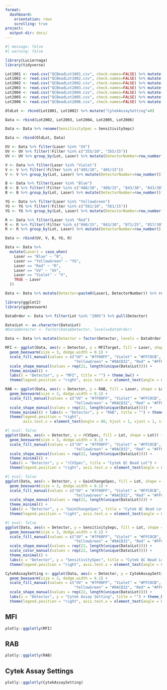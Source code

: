 ```yaml
---
format:
  dashboard:
    orientation: rows
    scrolling: true
project:
  output-dir: docs/
---
```


```r
#| message: false
#| warning: false

library(Luciernaga)
library(tidyverse)
```

```r
Lot1001 <- read.csv("QCBeadLot1001.csv", check.names=FALSE) %>% mutate(Lot = 1001) %>% relocate(Lot, .before=1)
Lot1002 <- read.csv("QCBeadLot1002.csv", check.names=FALSE) %>% mutate(Lot = 1002) %>% relocate(Lot, .before=1)
Lot2002 <- read.csv("QCBeadLot2002.csv", check.names=FALSE) %>% mutate(Lot = 2002) %>% relocate(Lot, .before=1)
Lot2003 <- read.csv("QCBeadLot2003.csv", check.names=FALSE) %>% mutate(Lot = 2003) %>% relocate(Lot, .before=1)
Lot2004 <- read.csv("QCBeadLot2004.csv", check.names=FALSE) %>% mutate(Lot = 2004) %>% relocate(Lot, .before=1)
Lot2005 <- read.csv("QCBeadLot2005.csv", check.names=FALSE) %>% mutate(Lot = 2005) %>% relocate(Lot, .before=1)
Lot2006 <- read.csv("QCBeadLot2006.csv", check.names=FALSE) %>% mutate(Lot = 2006) %>% relocate(Lot, .before=1)

OldLot <- rbind(Lot1001, Lot1002) %>% mutate("CytekAssaySetting"=0)

Data <- rbind(Lot2002, Lot2003, Lot2004, Lot2005, Lot2006) 

Data <- Data %>% rename(SensitivitySpec = SensitivitySepc)

Data <- rbind(OldLot, Data)
```

```r
UV <- Data %>% filter(Laser %in% "UV")
UV <- UV %>% filter(!Filter %in% c("355/10", "355/15"))
UV <- UV %>% group_by(Lot, Laser) %>% mutate(DetectorNumber=row_number()) %>% ungroup()

V <- Data %>% filter(Laser %in% "Violet")
V <- V %>% filter(!Filter %in% c("405/10", "405/15"))
V <- V %>% group_by(Lot, Laser) %>% mutate(DetectorNumber=row_number()) %>% ungroup()

B <- Data %>% filter(Laser %in% "Blue")
B <- B %>% filter(!Filter %in% c("488/10", "488/15", "843/30", "843/30", "871/25", "857/30", "875/50"))
B <- B %>% group_by(Lot, Laser) %>% mutate(DetectorNumber=row_number()) %>% ungroup()

YG <- Data %>% filter(Laser %in% "YellowGreen")
YG <- YG %>% filter(!Filter %in% c("561/10", "561/15"))
YG <- YG %>% group_by(Lot, Laser) %>% mutate(DetectorNumber=row_number()) %>% ungroup()

R <- Data %>% filter(Laser %in% "Red")
R <- R %>% filter(!Filter %in% c("660/15", "843/30", "871/25", "857/30", "875/50"))
R <- R %>% group_by(Lot, Laser) %>% mutate(DetectorNumber=row_number()) %>% ungroup()

Data <- rbind(UV, V, B, YG, R)

Data <- Data %>%
  mutate(Laser1 = case_when(
    Laser == "Blue" ~ "B",
    Laser == "YellowGreen" ~ "YG",
    Laser == "Red" ~ "R",
    Laser == "UV" ~ "UV",
    Laser == "Violet" ~ "V",
    TRUE ~ Laser
  ))

Data <- Data %>% mutate(Detector=paste0(Laser1, DetectorNumber)) %>% relocate(Detector, .before=RAB) %>% select(-Laser1)
```

```r
library(ggplot2)
library(ggbeeswarm)

DataOrder <- Data %>% filter(Lot %in% "2005") %>% pull(Detector)

Data$Lot <- as.character(Data$Lot)
#Data$Detector <- factor(Data$Detector, levels=DataOrder)

Data <- Data %>% mutate(Detector = factor(Detector, levels = DataOrder))
```

```r
MFI <- ggplot(Data, aes(x = Detector, y = MFITarget, fill = Laser, shape = Lot)) +
  geom_beeswarm(size = 3, dodge.width = 0.1) +
  scale_fill_manual(values = c("UV" = "#7F00FF", "Violet" = "#FFC0CB", "Blue" = "#0000FF",
                               "YellowGreen" = "#9ACD32", "Red" = "#FF0000")) +
  scale_shape_manual(values = rep(22, length(unique(Data$Lot)))) +
  theme_minimal() +
  labs(x = "Detector", y = "MFI", title = "") + theme_bw() +
  theme(legend.position = "right", axis.text.x = element_text(angle = 60, hjust = 1, vjust = 1, size=7))
```

```r
RAB <- ggplot(Data, aes(x = Detector, y = RAB, fill = Laser, shape = Lot)) +
  geom_beeswarm(size = 3, dodge.width = 0.1) +
  scale_fill_manual(values = c("UV" = "#7F00FF", "Violet" = "#FFC0CB", "Blue" = "#0000FF",
                               "YellowGreen" = "#9ACD32", "Red" = "#FF0000")) +
  scale_shape_manual(values = rep(22, length(unique(Data$Lot)))) +
  theme_minimal() + labs(x = "Detector", y = "RAB", title = "") + theme_bw() +
  theme(legend.position = "right",
        axis.text.x = element_text(angle = 60, hjust = 1, vjust = 1, size=7))
```

```r
#| eval: false
ggplot(Data, aes(x = Detector, y = rCVSpec, fill = Lot, shape = Lot)) +
  geom_beeswarm(size = 3, dodge.width = 0.1) +
  scale_fill_manual(values = c("UV" = "#7F00FF", "Violet" = "#FFC0CB", "Blue" = "#0000FF",
                               "YellowGreen" = "#9ACD32", "Red" = "#FF0000")) +
  scale_shape_manual(values = rep(22, length(unique(Data$Lot)))) +
  theme_minimal() +
  labs(x = "Detector", y = "rCVSpec", title = "Cytek QC Bead Lot") +
  theme(legend.position = "right", axis.text.x = element_text(angle = 60, hjust = 1, vjust = 1, size=7))
```

```r
#| eval: false
ggplot(Data, aes(x = Detector, y = GainChangeSpec, fill = Lot, shape = Lot)) +
  geom_beeswarm(size = 3, dodge.width = 0.1) +
  scale_fill_manual(values = c("UV" = "#7F00FF", "Violet" = "#FFC0CB", "Blue" = "#0000FF",
                               "YellowGreen" = "#9ACD32", "Red" = "#FF0000")) +
  scale_shape_manual(values = rep(22, length(unique(Data$Lot)))) +
  theme_minimal() +
  labs(x = "Detector", y = "GainChangeSpec", title = "Cytek QC Bead Lot") +
  theme(legend.position = "right", axis.text.x = element_text(angle = 60, hjust = 1, vjust = 1, size=7))

```

```r
#| eval: false
ggplot(Data, aes(x = Detector, y = SensitivitySepc, fill = Lot, shape = Lot)) +
  geom_beeswarm(size = 3, dodge.width = 0.1) +
  scale_fill_manual(values = c("UV" = "#7F00FF", "Violet" = "#FFC0CB", "Blue" = "#0000FF",
                               "YellowGreen" = "#9ACD32", "Red" = "#FF0000")) +
  scale_shape_manual(values = rep(22, length(unique(Data$Lot)))) +
  scale_color_manual(values = rep(22, length(unique(Data$Lot)))) +
  theme_minimal() +
  labs(x = "Detector", y = "SensitivitySpec", title = "Cytek QC Bead Lot") +
  theme(legend.position = "right", axis.text.x = element_text(angle = 60, hjust = 1, vjust = 1, size=7))
```

```r
CytekAssaySetting <- ggplot(Data, aes(x = Detector, y = CytekAssaySetting, fill = Laser, shape = Lot)) +
  geom_beeswarm(size = 3, dodge.width = 0.1) +
  scale_fill_manual(values = c("UV" = "#7F00FF", "Violet" = "#FFC0CB", "Blue" = "#0000FF",
                               "YellowGreen" = "#9ACD32", "Red" = "#FF0000")) +
  scale_shape_manual(values = rep(22, length(unique(Data$Lot)))) +
  labs(x = "Detector", y = "Cytek Assay Setting", title = "") + theme_bw() +
  theme(legend.position = "right", axis.text.x = element_text(angle = 60, hjust = 1, vjust = 1, size=7)) 
```

## MFI

```r
plotly::ggplotly(MFI)
```

## RAB

```r
plotly::ggplotly(RAB)
```

## Cytek Assay Settings

```r
plotly::ggplotly(CytekAssaySetting)
```

